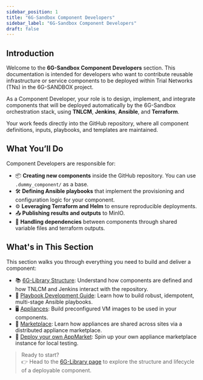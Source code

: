 ```yaml
---
sidebar_position: 1
title: "6G-Sandbox Component Developers"
sidebar_label: "6G-Sandbox Component Developers"
draft: false
---
```



## Introduction

Welcome to the **6G-Sandbox Component Developers** section. This documentation is intended for developers who want to contribute reusable infrastructure or service components to be deployed within Trial Networks (TNs) in the 6G-SANDBOX project.

As a Component Developer, your role is to design, implement, and integrate components that will be deployed automatically by the 6G-Sandbox orchestration stack, using **TNLCM**, **Jenkins**, **Ansible**, and **Terraform**.

Your work feeds directly into the <Link to={LIBRARY_REPO_URL}>GitHub repository</Link>, where all component definitions, inputs, playbooks, and templates are maintained.


## What You’ll Do

Component Developers are responsible for:

- 📦 **Creating new components** inside the <Link to={LIBRARY_REPO_URL}>GitHub repository</Link>. You can use `.dummy_component/` as a base.
- 🛠️ **Defining Ansible playbooks** that implement the provisioning and configuration logic for your component.
- ⚙️ **Leveraging Terraform and Helm** to ensure reproducible deployments.
- 📤 **Publishing results and outputs** to MinIO.
- 🔁 **Handling dependencies** between components through shared variable files and terraform outputs.

## What's in This Section

This section walks you through everything you need to build and deliver a component:

- 📚 [6G-Library Structure](./6g_library.mdx): Understand how components are defined and how TNLCM and Jenkins interact with the repository.
- 🧩 [Playbook Development Guide](./playbook_deployment_guide.mdx): Learn how to build robust, idempotent, multi-stage Ansible playbooks.
- 🖥️ [Appliances](./appliances.mdx): Build preconfigured VM images to be used in your components.
- 🛒 [Marketplace](./6gsandbox_marketplace.mdx): Learn how appliances are shared across sites via a distributed appliance marketplace.
- 🧪 [Deploy your own AppMarket](./deploy_appmarket.mdx): Spin up your own appliance marketplace instance for local testing.


> Ready to start?  
> 👉 Head to the [6G-Library page](./6g_library.mdx) to explore the structure and lifecycle of a deployable component.
